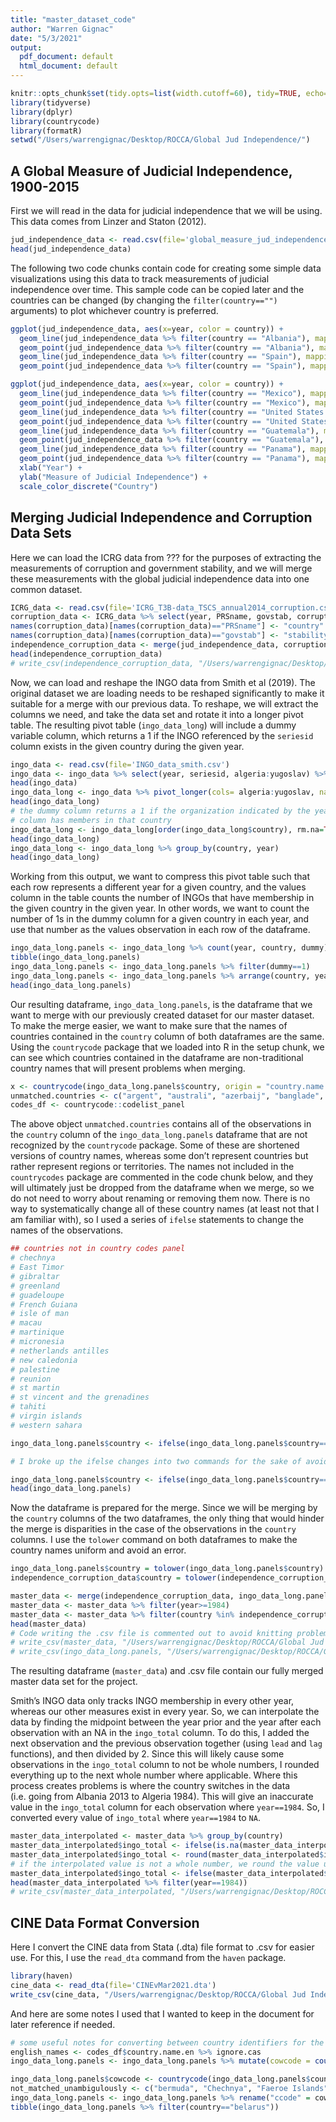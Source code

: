 ```yaml
---
title: "master_dataset_code"
author: "Warren Gignac"
date: "5/3/2021"
output:
  pdf_document: default
  html_document: default
---
```


```r
knitr::opts_chunk$set(tidy.opts=list(width.cutoff=60), tidy=TRUE, echo=TRUE)
library(tidyverse)
library(dplyr)
library(countrycode)
library(formatR)
setwd("/Users/warrengignac/Desktop/ROCCA/Global Jud Independence/")
```

## A Global Measure of Judicial Independence, 1900-2015

First we will read in the data for judicial independence that we will be using. This data comes from Linzer and Staton (2012).

```r
jud_independence_data <- read.csv(file='global_measure_jud_independence.csv')
head(jud_independence_data)
```

The following two code chunks contain code for creating some simple data visualizations using this data to track measurements of judicial independence over time. This sample code can be copied later and the countries can be changed (by changing the `filter(country=="")` arguments) to plot whichever country is preferred.

```r
ggplot(jud_independence_data, aes(x=year, color = country)) +
  geom_line(jud_independence_data %>% filter(country == "Albania"), mapping = aes(y=LJI)) +
  geom_point(jud_independence_data %>% filter(country == "Albania"), mapping = aes(y=LJI)) +
  geom_line(jud_independence_data %>% filter(country == "Spain"), mapping = aes(y=LJI)) +
  geom_point(jud_independence_data %>% filter(country == "Spain"), mapping = aes(y=LJI))
```


```r
ggplot(jud_independence_data, aes(x=year, color = country)) +
  geom_line(jud_independence_data %>% filter(country == "Mexico"), mapping = aes(y=LJI)) +
  geom_point(jud_independence_data %>% filter(country == "Mexico"), mapping = aes(y=LJI), size = 0.4) +
  geom_line(jud_independence_data %>% filter(country == "United States of America"), mapping = aes(y=LJI)) +
  geom_point(jud_independence_data %>% filter(country == "United States of America"), mapping = aes(y=LJI), size = 0.4) +
  geom_line(jud_independence_data %>% filter(country == "Guatemala"), mapping = aes(y=LJI)) +
  geom_point(jud_independence_data %>% filter(country == "Guatemala"), mapping = aes(y=LJI), size = 0.4) +
  geom_line(jud_independence_data %>% filter(country == "Panama"), mapping = aes(y=LJI)) +
  geom_point(jud_independence_data %>% filter(country == "Panama"), mapping = aes(y=LJI), size = 0.4) +
  xlab("Year") +
  ylab("Measure of Judicial Independence") +
  scale_color_discrete("Country")
```


## Merging Judicial Independence and Corruption Data Sets

Here we can load the ICRG data from ??? for the purposes of extracting the measurements of corruption and government stability, and we will merge these measurements with the global judicial independence data into one common dataset.

```r
ICRG_data <- read.csv(file='ICRG_T3B-data_TSCS_annual2014_corruption.csv')
corruption_data <- ICRG_data %>% select(year, PRSname, govstab, corrupt)
names(corruption_data)[names(corruption_data)=="PRSname"] <- "country"
names(corruption_data)[names(corruption_data)=="govstab"] <- "stability"
independence_corruption_data <- merge(jud_independence_data, corruption_data, by=c("year", "country")) %>% arrange(country)
head(independence_corruption_data)
# write_csv(independence_corruption_data, "/Users/warrengignac/Desktop/ROCCA/Global Jud Independence/Global Jud Independence/ind_corrupt_govstab_data.csv")
```

Now, we can load and reshape the INGO data from Smith et al (2019). The original dataset we are loading needs to be reshaped significantly to make it suitable for a merge with our previous data. To reshape, we will extract the columns we need, and take the data set and rotate it into a longer pivot table. The resulting pivot table (`ingo_data_long`) will include a dummy variable column, which returns a 1 if the INGO referenced by the `seriesid` column exists in the given country during the given year. 

```r
ingo_data <- read.csv(file='INGO_data_smith.csv')
ingo_data <- ingo_data %>% select(year, seriesid, algeria:yugoslav) %>% arrange(year)
head(ingo_data)
ingo_data_long <- ingo_data %>% pivot_longer(cols= algeria:yugoslav, names_to = "country", values_to = "dummy") %>% arrange("country", year)
head(ingo_data_long)
# the dummy column returns a 1 if the organization indicated by the yearbookid
# column has members in that country
ingo_data_long <- ingo_data_long[order(ingo_data_long$country), rm.na=TRUE]
head(ingo_data_long)
ingo_data_long <- ingo_data_long %>% group_by(country, year)
head(ingo_data_long)
```

Working from this output, we want to compress this pivot table such that each row represents a different year for a given country, and the values column in the table counts the number of INGOs that have membership in the given country in the given year. In other words, we want to count the number of 1s in the dummy column for a given country in each year, and use that number as the values observation in each row of the dataframe.

```r
ingo_data_long.panels <- ingo_data_long %>% count(year, country, dummy)
tibble(ingo_data_long.panels)
ingo_data_long.panels <- ingo_data_long.panels %>% filter(dummy==1)
ingo_data_long.panels <- ingo_data_long.panels %>% arrange(country, year) %>% select(-dummy) %>% rename(ingo_total = n)
head(ingo_data_long.panels)
```

Our resulting dataframe, `ingo_data_long.panels`, is the dataframe that we want to merge with our previously created dataset for our master dataset. To make the merge easier, we want to make sure that the names of countries contained in the `country` column of both dataframes are the same. Using the `countrycode` package that we loaded into R in the setup chunk, we can see which countries contained in the dataframe are non-traditional country names that will present problems when merging.

```r
x <- countrycode(ingo_data_long.panels$country, origin = "country.name.en", destination = "cown")
unmatched.countries <- c("argent", "australi", "azerbaij", "banglade", "bermuda", "botswan", "brun_dar", "burkfas", "capeverd", "centafre", "chechnya", "cost_ric", "czech_re", "dom_rep", "east_tim", "el_salv", "faeroeis", "gibraltor", "greenland", "guadeloupe", "guatemal", "guiana_french", "guin_bis", "hong_kon", "indonesi", "isle_of_man", "ivcoast", "kor_rep", "lithuani", "macao", "madagasc", "martinique", "mauritan", "mauritiu", "micronesia", "mozamb", "n_korea", "neth_ant", "netherla", "new_caled", "new_zeal", "nicaragu", "palestin", "philippi", "polynesia", "puerto_r", "reunion", "saudi_ar", "serbia", "seychel", "sier_le", "sri_lank", "st_lucia", "st_martin", "st_vince", "sth_afr", "swazilan", "tahiti", "u_ar_em", "venezuel", "virgin", "westernsahara", "yugoslav")
codes_df <- countrycode::codelist_panel
```

The above object `unmatched.countries` contains all of the observations in the `country` column of the `ingo_data_long.panels` dataframe that are not recognized by the `countrycode` package. Some of these are shortened versions of country names, whereas some don't represent countries but rather represent regions or territories. The names not included in the `countrycodes` package are commented in the code chunk below, and they will ultimately just be dropped from the dataframe when we merge, so we do not need to worry about renaming or removing them now. There is no way to systematically change all of these country names (at least not that I am familiar with), so I used a series of `ifelse` statements to change the names of the observations.

```r
## countries not in country codes panel
# chechnya
# East Timor
# gibraltar
# greenland
# guadeloupe
# French Guiana
# isle of man
# macau
# martinique
# micronesia
# netherlands antilles
# new caledonia
# palestine
# reunion
# st martin
# st vincent and the grenadines
# tahiti 
# virgin islands
# western sahara

ingo_data_long.panels$country <- ifelse(ingo_data_long.panels$country=="afghanis", "Afghanistan", ingo_data_long.panels$country) %>% ifelse(ingo_data_long.panels$country=="argent", "Argentina", .) %>% ifelse(ingo_data_long.panels$country=="australi", "Australia", .) %>% ifelse(ingo_data_long.panels$country=="azerbaij", "Azerbaijan", .) %>% ifelse(ingo_data_long.panels$country=="banglade", "Bangladesh", .) %>% ifelse(ingo_data_long.panels$country=="botswan", "Botswana", .) %>% ifelse(ingo_data_long.panels$country=="brun_dar", "Brunei", .) %>% ifelse(ingo_data_long.panels$country=="burkfas", "Burkina Faso", .) %>% ifelse(ingo_data_long.panels$country=="capeverd", "Cape Verde", .) %>% ifelse(ingo_data_long.panels$country=="centafre", "Central African Republic", .) %>% ifelse(ingo_data_long.panels$country=="chechnya", "Chechnya", .) %>% ifelse(ingo_data_long.panels$country=="cost_ric", "Costa Rica", .) %>% ifelse(ingo_data_long.panels$country=="czech_re", "Czech Republic", .) %>% ifelse(ingo_data_long.panels$country=="dom_rep", "Dominican Republic", .) %>% ifelse(ingo_data_long.panels$country=="east_tim", "East Timor", .) %>% ifelse(ingo_data_long.panels$country=="el_salv", "El Salvador", .) %>% ifelse(ingo_data_long.panels$country=="faeroeis", "Faeroe Islands", .) %>% ifelse(ingo_data_long.panels$country=="gibraltor", "Gibraltar", .) %>% ifelse(ingo_data_long.panels$country=="greenland", "Greenland", .) %>% ifelse(ingo_data_long.panels$country=="guadeloupe", "Guadeloupe", .) %>% ifelse(ingo_data_long.panels$country=="guatemal", "Guatemala", .) %>% ifelse(ingo_data_long.panels$country=="guiana_french", "French Guiana", .) %>% ifelse(ingo_data_long.panels$country=="guin_bis", "Guinea-Bissau", .) %>% ifelse(ingo_data_long.panels$country=="hong_kon", "Hong Kong", .) %>% ifelse(ingo_data_long.panels$country=="indonesi", "Indonesia", .) %>% ifelse(ingo_data_long.panels$country=="isle_of_man", "Isle of Man", .) %>% ifelse(ingo_data_long.panels$country=="ivcoast", "Ivory Coast", .) %>% ifelse(ingo_data_long.panels$country=="kor_rep", "South Korea", .) %>% ifelse(ingo_data_long.panels$country=="lithuani", "Lithuania", .) %>% ifelse(ingo_data_long.panels$country=="macao", "Macau", .) %>% ifelse(ingo_data_long.panels$country=="madagasc", "Madagascar", .) %>% ifelse(ingo_data_long.panels$country=="martinique", "Martinique", .) %>% ifelse(ingo_data_long.panels$country=="mauritan", "Mauritania", .) %>% ifelse(ingo_data_long.panels$country=="mauritiu", "Mauritius", .) %>% ifelse(ingo_data_long.panels$country=="micronesia", "Micronesia", .) %>% ifelse(ingo_data_long.panels$country=="mozamb", "Mozambique", .) %>% ifelse(ingo_data_long.panels$country=="n_korea", "North Korea", .) %>% ifelse(ingo_data_long.panels$country=="netherla", "Netherlands", .) %>% ifelse(ingo_data_long.panels$country=="new_caled", "New Caledonia", .) %>% ifelse(ingo_data_long.panels$country=="new_zeal", "New Zealand", .) %>% ifelse(ingo_data_long.panels$country=="nicaragu", "Nicaragua", .) %>% ifelse(ingo_data_long.panels$country=="palestin", "Palestine", .) %>% ifelse(ingo_data_long.panels$country=="philippi", "Philippines", .) %>% ifelse(ingo_data_long.panels$country=="polynesia", "Polynesia", .) %>% ifelse(ingo_data_long.panels$country=="puerto_r", "Puerto Rico", .) %>% ifelse(ingo_data_long.panels$country=="reunion", "Reunion", .) %>% ifelse(ingo_data_long.panels$country=="saudi_ar", "Saudi Arabia", .) %>% ifelse(ingo_data_long.panels$country=="serbia", "Serbia", .) %>% ifelse(ingo_data_long.panels$country=="seychel", "Seychelles", .) %>% ifelse(ingo_data_long.panels$country=="sier_le", "Sierra Leon", .) %>% ifelse(ingo_data_long.panels$country=="sri_lank", "Sri Lanka", .) %>% ifelse(ingo_data_long.panels$country=="st_lucia", "St. Lucia", .) %>% ifelse(ingo_data_long.panels$country=="st_martin", "St. Martin", .) %>% ifelse(ingo_data_long.panels$country=="st_vince", "St. Vincent", .) %>% ifelse(ingo_data_long.panels$country=="sth_afr", "South Africa", .) %>% ifelse(ingo_data_long.panels$country=="swazilan", "Swaziland", .)

# I broke up the ifelse changes into two commands for the sake of avoiding an error message

ingo_data_long.panels$country <- ifelse(ingo_data_long.panels$country=="tahiti", "Tahiti", ingo_data_long.panels$country) %>% ifelse(ingo_data_long.panels$country=="u_ar_em", "United Arab Emirates", .) %>% ifelse(ingo_data_long.panels$country=="venezuel", "Venezuela", .) %>% ifelse(ingo_data_long.panels$country=="virgin", "Virgin Islands", .) %>% ifelse(ingo_data_long.panels$country=="westernsahara", "Western Sahara", .) %>% ifelse(ingo_data_long.panels$country=="yugoslav", "Yugoslavia", .)
head(ingo_data_long.panels)
```

Now the dataframe is prepared for the merge. Since we will be merging by the `country` columns of the two dataframes, the only thing that would hinder the merge is disparities in the case of the observations in the `country` columns. I use the `tolower` command on both dataframes to make the country names uniform and avoid an error.

```r
ingo_data_long.panels$country = tolower(ingo_data_long.panels$country)
independence_corruption_data$country = tolower(independence_corruption_data$country)

master_data <- merge(independence_corruption_data, ingo_data_long.panels, by= c("year", "country"), all=TRUE) %>% arrange(country)
master_data <- master_data %>% filter(year>=1984)
master_data <- master_data %>% filter(country %in% independence_corruption_data$country)
head(master_data)
# Code writing the .csv file is commented out to avoid knitting problems
# write_csv(master_data, "/Users/warrengignac/Desktop/ROCCA/Global Jud Independence/Global Jud Independence/master_dataset.csv")
# write_csv(ingo_data_long.panels, "/Users/warrengignac/Desktop/ROCCA/Global Jud Independence/Global Jud Independence/reshaped_ingo_data.csv")
```

The resulting dataframe (`master_data`) and .csv file contain our fully merged master data set for the project.

Smith's INGO data only tracks INGO membership in every other year, whereas our other measures exist in every year. So, we can interpolate the data by finding the midpoint between the year prior and the year after each observation with an NA in the `ingo_total` column. To do this, I added the next observation and the previous observation together (using `lead` and `lag` functions), and then divided by 2. Since this will likely cause some observations in the `ingo_total` column to not be whole numbers, I rounded everything up to the next whole number where applicable. Where this process creates problems is where the country switches in the data (i.e. going from Albania 2013 to Algeria 1984). This will give an inaccurate value in the `ingo_total` column for each observation where `year==1984`. So, I converted every value of `ingo_total` where `year==1984` to `NA`. 

```r
master_data_interpolated <- master_data %>% group_by(country) 
master_data_interpolated$ingo_total <- ifelse(is.na(master_data_interpolated$ingo_total), (lead(master_data_interpolated$ingo_total) + lag(master_data_interpolated$ingo_total))/2, master_data_interpolated$ingo_total)
master_data_interpolated$ingo_total <- round(master_data_interpolated$ingo_total, digits = 0) 
# if the interpolated value is not a whole number, we round the value up to the next whole number
master_data_interpolated$ingo_total <- ifelse(master_data_interpolated$year==1984, master_data_interpolated$ingo_total==NA, master_data_interpolated$ingo_total)
head(master_data_interpolated %>% filter(year==1984))
# write_csv(master_data_interpolated, "/Users/warrengignac/Desktop/ROCCA/Global Jud Independence/Global Jud Independence/interpolated_master_dataset.csv")
```

## CINE Data Format Conversion

Here I convert the CINE data from Stata (.dta) file format to .csv for easier use. For this, I use the `read_dta` command from the `haven` package.

```r
library(haven)
cine_data <- read_dta(file='CINEvMar2021.dta')
write_csv(cine_data, "/Users/warrengignac/Desktop/ROCCA/Global Jud Independence/Global Jud Independence/cine_data.csv")
```

And here are some notes I used that I wanted to keep in the document for later reference if needed.

```r
# some useful notes for converting between country identifiers for the ingo_data_long.panels dataframe
english_names <- codes_df$country.name.en %>% ignore.cas
ingo_data_long.panels <- ingo_data_long.panels %>% mutate(cowcode = countrycode(ingo_data_long.panels$country %in% english_names, origin = "country.name.en", destination = "cown"))

ingo_data_long.panels$cowcode <- countrycode(ingo_data_long.panels$country, "country.name", "cown")
not_matched_unambigulously <- c("bermuda", "Chechnya", "Faeroe Islands", "French Guiana", "Gibraltar", "Greenland", "Guadeloupe", "Hong Kong", "Isle of Man", "Macau", "Martinique", "Micronesia", "neth_ant", "New Caledonia", "Palestine", "Polynesia", "Puerto Rico", "Reunion", "Serbia", "St. Martin", "Tahiti", "Virgin Islands", "Western Sahara")
ingo_data_long.panels <- ingo_data_long.panels %>% rename("ccode" = cowcode)
tibble(ingo_data_long.panels %>% filter(country=="belarus"))
```
